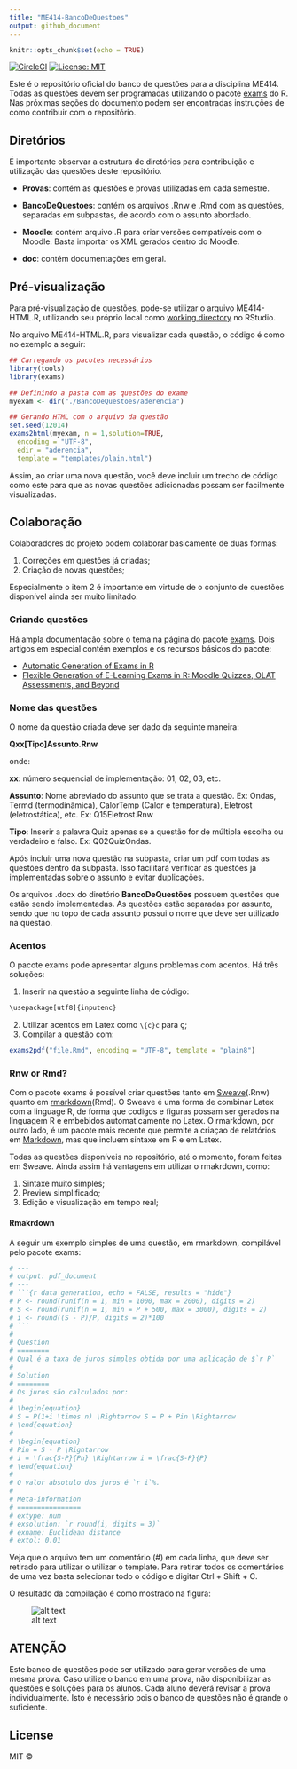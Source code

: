 ```yaml
---
title: "ME414-BancoDeQuestoes"
output: github_document
---
```


```r
knitr::opts_chunk$set(echo = TRUE)
```

[![CircleCI](https://circleci.com/gh/flaviobarros/BancoFisica/tree/master.svg?style=svg&circle-token=ad42994e397d4da2260bafdb20853dd9a45efccf)](https://circleci.com/gh/flaviobarros/BancoFisica/tree/master)
[![License: MIT](https://img.shields.io/badge/License-MIT-yellow.svg)](https://opensource.org/licenses/MIT)

Este é o repositório oficial do banco de questões para a disciplina ME414. Todas as questões devem ser programadas utilizando o pacote [exams](https://cran.r-project.org/web/packages/exams/index.html) do R. Nas próximas seções do documento podem ser encontradas instruções de como contribuir com o repositório.

## Diretórios

É importante observar a estrutura de diretórios para contribuição e utilização das questões deste repositório.

* **Provas**: contém as questões e provas utilizadas em cada semestre.

* **BancoDeQuestoes**: contém os arquivos .Rnw e .Rmd com as questões, separadas em subpastas, de acordo com o assunto abordado.

* **Moodle**: contém arquivo .R para criar versões compatíveis com o Moodle. Basta importar os XML gerados dentro do Moodle.

* **doc**: contém documentações em geral.

## Pré-visualização

Para pré-visualização de questões, pode-se utilizar o arquivo ME414-HTML.R, utilizando seu próprio local como [working directory](https://stat.ethz.ch/R-manual/R-devel/library/base/html/getwd.html) no RStudio.

No arquivo ME414-HTML.R, para visualizar cada questão, o código é como no exemplo a seguir:


```r
## Carregando os pacotes necessários
library(tools)
library(exams)

## Definindo a pasta com as questões do exame
myexam <- dir("./BancoDeQuestoes/aderencia")

## Gerando HTML com o arquivo da questão
set.seed(12014)
exams2html(myexam, n = 1,solution=TRUE,
  encoding = "UTF-8",
  edir = "aderencia",
  template = "templates/plain.html")
```

Assim, ao criar uma nova questão, você deve incluir um trecho de código como este para que as novas questões adicionadas possam ser facilmente visualizadas.

## Colaboração

Colaboradores do projeto podem colaborar basicamente de duas formas:

1. Correções em questões já criadas;
2. Criação de novas questões;

Especialmente o item 2 é importante em virtude de o conjunto de questões disponível ainda ser muito limitado.

### Criando questões

Há ampla documentação sobre o tema na página do pacote [exams](https://cran.r-project.org/web/packages/exams/index.html). Dois artigos em especial contém exemplos e os recursos básicos do pacote:

* [Automatic Generation of Exams in R](https://cran.r-project.org/web/packages/exams/vignettes/exams.pdf)
* [Flexible Generation of E-Learning Exams in R: Moodle Quizzes, OLAT Assessments, and Beyond](https://cran.r-project.org/web/packages/exams/vignettes/exams2.pdf)

### Nome das questões

O nome da questão criada deve ser dado da seguinte maneira:

**Qxx[Tipo]Assunto.Rnw**

onde: 

**xx**: número sequencial de implementação: 01, 02, 03, etc.

**Assunto**: Nome abreviado do assunto que se trata a questão. Ex: Ondas, Termd (termodinâmica), CalorTemp (Calor e temperatura), Eletrost (eletrostática), etc. Ex: Q15Eletrost.Rnw

**Tipo**: Inserir a palavra Quiz apenas se a questão for de múltipla escolha ou verdadeiro e falso. Ex: Q02QuizOndas.

Após incluir uma nova questão na subpasta, criar um pdf com todas as questões dentro da subpasta. Isso facilitará verificar as questões já implementadas sobre o assunto e evitar duplicações.

Os arquivos .docx do diretório **BancoDeQuestões** possuem questões que estão sendo implementadas. As questões estão separadas por assunto, sendo que no topo de cada assunto possui o nome que deve ser utilizado na questão.

### Acentos

O pacote exams pode apresentar alguns problemas com acentos. Há três soluções:

1. Inserir na questão a seguinte linha de código:

```r
\usepackage[utf8]{inputenc}
```

2. Utilizar acentos em Latex como ```\{c}c``` para ç;
3. Compilar a questão com:

```r
exams2pdf("file.Rmd", encoding = "UTF-8", template = "plain8")
```

### Rnw or Rmd?

Com o pacote exams é possível criar questões tanto em [Sweave](http://www.statistik.lmu.de/~leisch/Sweave/)(.Rnw) quanto em [rmarkdown](http://rmarkdown.rstudio.com/)(Rmd). O Sweave é uma forma de combinar Latex com a linguage R, de forma que codigos e figuras possam ser gerados na linguagem R e embebidos automaticamente no Latex. O rmarkdown, por outro lado, é um pacote mais recente que permite a criaçao de relatórios em [Markdown](https://pt.wikipedia.org/wiki/Markdown), mas que incluem sintaxe em R e em Latex.

Todas as questões disponíveis no repositório, até o momento, foram feitas em Sweave. Ainda assim há vantagens em utilizar o rmakrdown, como:

1. Sintaxe muito simples;
2. Preview simplificado;
3. Edição e visualização em tempo real;

#### Rmakrdown

A seguir um exemplo simples de uma questão, em rmarkdown, compilável pelo pacote exams:

```r
# ---
# output: pdf_document
# ---
# ```{r data generation, echo = FALSE, results = "hide"}
# P <- round(runif(n = 1, min = 1000, max = 2000), digits = 2)
# S <- round(runif(n = 1, min = P + 500, max = 3000), digits = 2)
# i <- round((S - P)/P, digits = 2)*100
# ```
# 
# Question
# ========
# Qual é a taxa de juros simples obtida por uma aplicação de $`r P`
# 
# Solution
# ========
# Os juros são calculados por:
# 
# \begin{equation}
# S = P(1+i \times n) \Rightarrow S = P + Pin \Rightarrow 
# \end{equation}
# 
# \begin{equation}
# Pin = S - P \Rightarrow 
# i = \frac{S-P}{Pn} \Rightarrow i = \frac{S-P}{P}
# \end{equation}
# 
# O valor absotulo dos juros é `r i`%.
# 
# Meta-information
# ================
# extype: num
# exsolution: `r round(i, digits = 3)`
# exname: Euclidean distance
# extol: 0.01
```

Veja que o arquivo tem um comentário (#) em cada linha, que deve ser retirado para utilizar o utilizar o template. Para retirar todos os comentários de uma vez basta selecionar todo o código e digitar Ctrl + Shift + C.

O resultado da compilação é como mostrado na figura:

![alt text](figures/q.png)

## ATENÇÃO

Este banco de questões pode ser utilizado para gerar versões de uma mesma prova. Caso utilize o banco em uma prova, não disponibilizar as questões e soluções para os alunos. Cada aluno deverá revisar a prova individualmente. Isto é necessário pois o banco de questões não é grande o suficiente.

## License
MIT ©
